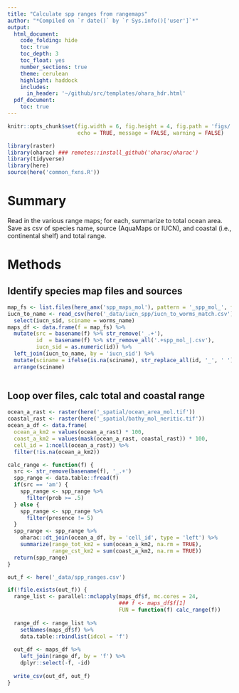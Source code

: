 ```yaml
---
title: "Calculate spp ranges from rangemaps"
author: "*Compiled on `r date()` by `r Sys.info()['user']`*"
output: 
  html_document:
    code_folding: hide
    toc: true
    toc_depth: 3
    toc_float: yes
    number_sections: true
    theme: cerulean
    highlight: haddock
    includes: 
      in_header: '~/github/src/templates/ohara_hdr.html'
  pdf_document:
    toc: true
---
```


``` r

knitr::opts_chunk$set(fig.width = 6, fig.height = 4, fig.path = 'figs/',
                      echo = TRUE, message = FALSE, warning = FALSE)

library(raster)
library(oharac) ### remotes::install_github('oharac/oharac')
library(tidyverse)
library(here)
source(here('common_fxns.R'))

```

# Summary

Read in the various range maps; for each, summarize to total ocean area.  Save as csv of species name, source (AquaMaps or IUCN), and coastal (i.e., continental shelf) and total range.

# Methods

## Identify species map files and sources

```r
map_fs <- list.files(here_anx('spp_maps_mol'), pattern = '_spp_mol_', full.names = TRUE)
iucn_to_name <- read_csv(here('_data/iucn_spp/iucn_to_worms_match.csv')) %>%
  select(iucn_sid, sciname = worms_name)
maps_df <- data.frame(f = map_fs) %>%
  mutate(src = basename(f) %>% str_remove('_.+'),
         id  = basename(f) %>% str_remove_all('.+spp_mol_|.csv'),
         iucn_sid = as.numeric(id)) %>%
  left_join(iucn_to_name, by = 'iucn_sid') %>%
  mutate(sciname = ifelse(is.na(sciname), str_replace_all(id, '_', ' '), sciname)) %>%
  arrange(sciname)
  
```

## Loop over files, calc total and coastal range

```r
ocean_a_rast <- raster(here('_spatial/ocean_area_mol.tif'))
coastal_rast <- raster(here('_spatial/bathy_mol_neritic.tif'))
ocean_a_df <- data.frame(
  ocean_a_km2 = values(ocean_a_rast) * 100,
  coast_a_km2 = values(mask(ocean_a_rast, coastal_rast)) * 100,
  cell_id = 1:ncell(ocean_a_rast)) %>%
  filter(!is.na(ocean_a_km2))

calc_range <- function(f) {
  src <- str_remove(basename(f), '_.+')
  spp_range <- data.table::fread(f)
  if(src == 'am') {
    spp_range <- spp_range %>%
      filter(prob >= .5)
  } else {
    spp_range <- spp_range %>%
      filter(presence != 5)
  }
  spp_range <- spp_range %>%
    oharac::dt_join(ocean_a_df, by = 'cell_id', type = 'left') %>%
    summarize(range_tot_km2 = sum(ocean_a_km2, na.rm = TRUE),
              range_cst_km2 = sum(coast_a_km2, na.rm = TRUE))
  return(spp_range)
}
```

```r
out_f <- here('_data/spp_ranges.csv')

if(!file.exists(out_f)) {
  range_list <- parallel::mclapply(maps_df$f, mc.cores = 24,
                                   ### f <- maps_df$f[1]
                                   FUN = function(f) calc_range(f))
  
  range_df <- range_list %>%
    setNames(maps_df$f) %>%
    data.table::rbindlist(idcol = 'f')
  
  out_df <- maps_df %>%
    left_join(range_df, by = 'f') %>%
    dplyr::select(-f, -id)
  
  write_csv(out_df, out_f)
}
```

